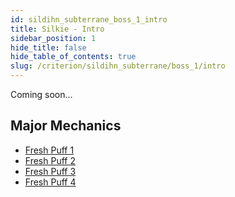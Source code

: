 ```yaml
---
id: sildihn_subterrane_boss_1_intro
title: Silkie - Intro
sidebar_position: 1
hide_title: false
hide_table_of_contents: true
slug: /criterion/sildihn_subterrane/boss_1/intro
---
```


Coming soon...


## Major Mechanics

- [Fresh Puff 1](/criterion/sildihn_subterrane/boss_1/fresh_puff_1)
- [Fresh Puff 2](/criterion/sildihn_subterrane/boss_1/fresh_puff_2)
- [Fresh Puff 3](/criterion/sildihn_subterrane/boss_1/fresh_puff_3)
- [Fresh Puff 4](/criterion/sildihn_subterrane/boss_1/fresh_puff_4)